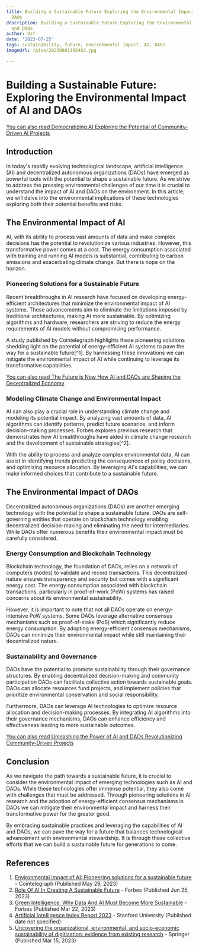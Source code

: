 ```yaml
---
title: Building a Sustainable Future Exploring the Environmental Impact of AI and
  DAOs
description: Building a Sustainable Future Exploring the Environmental Impact of AI
  and DAOs
author: Usf
date: '2023-07-25'
tags: sustainability, future, environmental impact, AI, DAOs
imageUrl: /pixa/20230801195402.jpg

---
```

# Building a  Sustainable Future: Exploring  the Environmental Impact of  AI and DAOs

[You can  also read Democratizing AI Exploring the Potential of Community-Driven AI Projects](Democratizing%20AI%20Exploring%20the%20Potential%20of%20Community-Driven%20AI%20Projects)


## Introduction

In today's  rapidly evolving technological landscape, artificial intelligence (AI) and decentralized  autonomous organizations (DAOs) have emerged as powerful tools with the  potential to  shape a sustainable future. As  we strive to address the pressing environmental challenges of our time it is crucial to  understand the impact of AI and  DAOs  on  the environment. In this article, we will delve into the  environmental implications of these technologies exploring  both their potential benefits and risks.

## The Environmental Impact of AI

AI, with its  ability to  process vast  amounts of data and make complex decisions has the potential to revolutionize various industries. However, this transformative power comes at  a cost. The energy consumption associated with training  and running AI models  is substantial, contributing to carbon emissions and exacerbating climate change. But there is  hope  on the horizon.

### Pioneering Solutions  for a Sustainable Future

Recent breakthroughs in AI  research have focused on developing energy-efficient architectures that minimize the environmental impact of  AI systems.  These advancements aim to eliminate the limitations imposed by traditional architectures, making AI more sustainable. By optimizing algorithms  and  hardware, researchers are  striving to reduce the  energy requirements of AI models without compromising performance.

A study published by Cointelegraph highlights  these pioneering solutions shedding light on the potential of energy-efficient AI systems to pave the way for a sustainable future[^1]. By harnessing these  innovations we can mitigate the environmental impact of AI while continuing to leverage its transformative capabilities.

[You can also read The Future is Now How AI and DAOs are Shaping  the  Decentralized Economy](The%20Future%20is%20Now%20How%20AI%20and%20DAOs%20are%20Shaping%20the%20Decentralized%20Economy)


### Modeling Climate Change and Environmental Impact

AI can also play a crucial role in understanding climate change and modeling  its potential impact. By analyzing vast amounts of data, AI algorithms can identify patterns, predict future scenarios, and inform decision-making processes. Forbes explores previous  research that demonstrates how AI breakthroughs have aided in climate change research and the development  of sustainable strategies[^2].

With the ability to process and analyze  complex environmental data, AI can assist  in identifying trends predicting the consequences of policy decisions, and optimizing  resource allocation. By leveraging AI's  capabilities, we  can make informed choices that contribute to a sustainable future.

## The Environmental Impact  of DAOs

Decentralized autonomous organizations (DAOs)  are another emerging technology with the potential to shape a sustainable future.  DAOs are self-governing entities that operate on blockchain technology enabling decentralized  decision-making and eliminating the need for intermediaries. While DAOs offer numerous benefits their environmental impact must  be carefully  considered.

### Energy Consumption and Blockchain Technology

Blockchain technology, the foundation of DAOs, relies on a network of computers (nodes) to validate and record transactions. This decentralized nature ensures transparency and security but comes with a significant energy cost. The energy consumption associated with blockchain transactions, particularly in proof-of-work (PoW) systems has raised concerns about its environmental sustainability.

However, it  is important to note that not all DAOs operate on energy-intensive  PoW systems. Some DAOs leverage alternative consensus mechanisms such as proof-of-stake (PoS) which  significantly reduce energy consumption. By adopting energy-efficient consensus mechanisms,  DAOs can minimize their environmental impact while still maintaining their decentralized nature.

### Sustainability and Governance

DAOs  have the potential to promote sustainability through  their governance structures. By enabling decentralized decision-making and community participation DAOs can facilitate collective action towards sustainable goals. DAOs  can allocate resources fund  projects, and implement policies that prioritize environmental conservation and social responsibility.

Furthermore, DAOs can leverage AI technologies to optimize resource allocation and decision-making processes. By integrating  AI algorithms into their governance  mechanisms, DAOs can enhance efficiency and effectiveness leading to  more sustainable outcomes.

[You can also read  Unleashing the Power of AI and DAOs Revolutionizing Community-Driven Projects](Unleashing%20the%20Power%20of%20AI%20and%20DAOs%20Revolutionizing%20Community-Driven%20Projects)


## Conclusion

As we  navigate the path towards a sustainable future, it is crucial to consider the environmental impact  of emerging technologies such as AI and DAOs. While these  technologies offer immense potential, they also come with challenges that must be addressed. Through pioneering solutions in AI research and the adoption of energy-efficient consensus mechanisms in DAOs we can mitigate  their environmental impact  and harness their transformative power for the greater good.

By embracing sustainable practices and leveraging the capabilities of AI and DAOs, we can  pave the way for a future that balances technological advancement with environmental stewardship. It is  through these collective efforts that we can build a sustainable future for  generations to come.

##  References

1. [Environmental impact of AI: Pioneering  solutions  for a sustainable future](https://cointelegraph.com/news/environmental-impact-of-ai-pioneering-solutions-for-a-sustainable-future) - Cointelegraph (Published May 29, 2023)
2. [Role  Of AI In Creating A Sustainable  Future](https://www.forbes.com/sites/tedladd/2023/06/25/role-of-ai-in-creating-a-sustainable-future/?sh=24aed05e4b3c) - Forbes  (Published Jun 25, 2023)
3. [Green Intelligence: Why Data And  AI Must Become More Sustainable](https://www.forbes.com/sites/bernardmarr/2023/03/22/green-intelligence-why-data-and-ai-must-become-more-sustainable/?sh=24a4f8847658) - Forbes (Published Mar 22, 2023)
4. [Artificial Intelligence Index Report 2023](https://aiindex.stanford.edu/wp-content/uploads/2023/04/HAI_AI-Index-Report_2023.pdf) - Stanford University (Published date not specified)
5.  [Uncovering  the organizational, environmental, and socio-economic sustainability of digitization:  evidence from existing research](https://link.springer.com/article/10.1007/s11846-023-00637-w) -  Springer (Published Mar 15, 2023)
